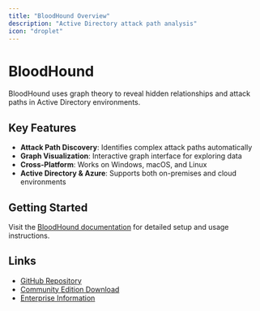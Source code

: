 ```yaml
---
title: "BloodHound Overview"
description: "Active Directory attack path analysis"
icon: "droplet"
---
```


# BloodHound

BloodHound uses graph theory to reveal hidden relationships and attack paths in Active Directory environments.

## Key Features

- **Attack Path Discovery**: Identifies complex attack paths automatically
- **Graph Visualization**: Interactive graph interface for exploring data
- **Cross-Platform**: Works on Windows, macOS, and Linux
- **Active Directory & Azure**: Supports both on-premises and cloud environments

## Getting Started

Visit the [BloodHound documentation](/bloodhound) for detailed setup and usage instructions.

## Links

- [GitHub Repository](https://github.com/SpecterOps/BloodHound)
- [Community Edition Download](https://github.com/SpecterOps/BloodHound/releases)
- [Enterprise Information](https://specterops.io/bloodhound-overview/)
